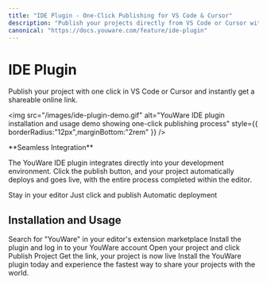 ```yaml
---
title: "IDE Plugin - One-Click Publishing for VS Code & Cursor"
description: "Publish your projects directly from VS Code or Cursor with YouWare's IDE plugin. Get instant deployment and shareable links without leaving your editor."
canonical: "https://docs.youware.com/feature/ide-plugin"
---
```


# IDE Plugin

Publish your project with one click in VS Code or Cursor and instantly get a shareable online link.

<img
  src="/images/ide-plugin-demo.gif"
  alt="YouWare IDE plugin installation and usage demo showing one-click publishing process"
  style={{ borderRadius:"12px",marginBottom:"2rem" }}
/>

<Info>
  **Seamless Integration**

  The YouWare IDE plugin integrates directly into your development environment. Click the publish button, and your project automatically deploys and goes live, with the entire process completed within the editor.
</Info>

<CardGroup cols={3}>
  <Card title="No tool switching" icon="code">
    Stay in your editor
  </Card>
  <Card title="No command-line ops" icon="bolt">
    Just click and publish
  </Card>
  <Card title="No server config" icon="link">
    Automatic deployment
  </Card>
</CardGroup>

## Installation and Usage

<Steps>
  <Step title="Find the Plugin">
    Search for "YouWare" in your editor's extension marketplace
  </Step>
  <Step title="Install & Login">
    Install the plugin and log in to your YouWare account
  </Step>
  <Step title="Publish Your Project">
    Open your project and click Publish Project
  </Step>
  <Step title="You're Live!">
    Get the link, your project is now live
  </Step>
</Steps>

<Tip>
  Install the YouWare plugin today and experience the fastest way to share your projects with the world.
</Tip>